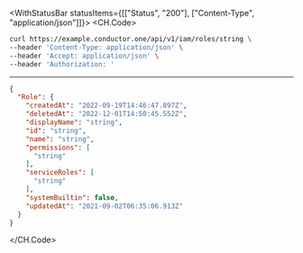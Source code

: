 

<WithStatusBar statusItems={[["Status", "200"], ["Content-Type", "application/json"]]}>
  <CH.Code>
  ```bash Example Request
  curl https://example.conductor.one/api/v1/iam/roles/string \
--header 'Content-Type: application/json' \
--header 'Accept: application/json' \
--header 'Authorization: '
  ```
  ---

  ```json Example Response
  {
    "Role": {
      "createdAt": "2022-09-19T14:46:47.897Z",
      "deletedAt": "2022-12-01T14:50:45.552Z",
      "displayName": "string",
      "id": "string",
      "name": "string",
      "permissions": [
        "string"
      ],
      "serviceRoles": [
        "string"
      ],
      "systemBuiltin": false,
      "updatedAt": "2021-09-02T06:35:06.913Z"
    }
  }
  ```
  </CH.Code>
</WithStatusBar>
